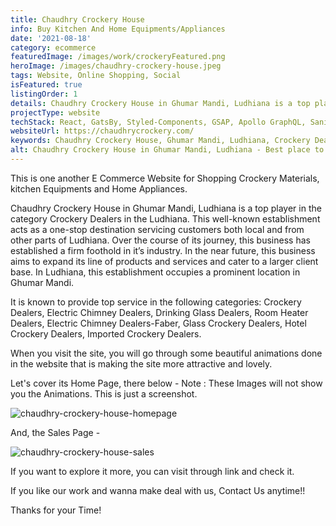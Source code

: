 ```yaml
---
title: Chaudhry Crockery House
info: Buy Kitchen And Home Equipments/Appliances
date: '2021-08-18'
category: ecommerce
featuredImage: /images/work/crockeryFeatured.png
heroImage: /images/chaudhry-crockery-house.jpeg
tags: Website, Online Shopping, Social
isFeatured: true
listingOrder: 1
details: Chaudhry Crockery House in Ghumar Mandi, Ludhiana is a top player in the category Crockery Dealers in the Ludhiana. This well-known establishment acts as a one-stop destination servicing customers both local and from other parts of Ludhiana, provided with its website on internet.
projectType: website
techStack: React, GatsBy, Styled-Components, GSAP, Apollo GraphQL, Sanity
websiteUrl: https://chaudhrycrockery.com/
keywords: Chaudhry Crockery House, Ghumar Mandi, Ludhiana, Crockery Dealers, Kitchen Equipment, Home Appliances, Zeiq, E-commerce
alt: Chaudhry Crockery House in Ghumar Mandi, Ludhiana - Best place to buy kitchen and home appliances.
---
```


This is one another E Commerce Website for Shopping Crockery Materials, kitchen Equipments and Home Appliances.

Chaudhry Crockery House in Ghumar Mandi, Ludhiana is a top player in the category Crockery Dealers in the Ludhiana. This well-known establishment acts as a one-stop destination servicing customers both local and from other parts of Ludhiana. Over the course of its journey, this business has established a firm foothold in it’s industry. In the near future, this business aims to expand its line of products and services and cater to a larger client base. In Ludhiana, this establishment occupies a prominent location in Ghumar Mandi.

It is known to provide top service in the following categories: Crockery Dealers, Electric Chimney Dealers, Drinking Glass Dealers, Room Heater Dealers, Electric Chimney Dealers-Faber, Glass Crockery Dealers, Hotel Crockery Dealers, Imported Crockery Dealers.

When you visit the site, you will go through some beautiful animations done in the website that is making the site more attractive and lovely.

Let's cover its Home Page, there below -
Note : These Images will not show you the Animations. This is just a screenshot.

![chaudhry-crockery-house-homepage](../images/chaudhry-crockery-house-homepage.jpeg)

And, the Sales Page -

![chaudhry-crockery-house-sales](../images/chaudhry-crockery-house-sales.jpeg)

If you want to explore it more, you can visit through link and check it.

If you like our work and wanna make deal with us, Contact Us anytime!!

Thanks for your Time!
